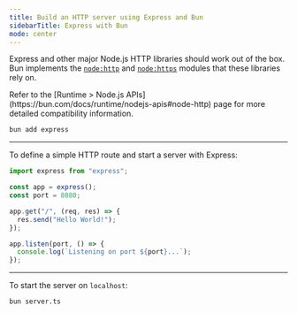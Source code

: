---
title: Build an HTTP server using Express and Bun
sidebarTitle: Express with Bun
mode: center
---

Express and other major Node.js HTTP libraries should work out of the box. Bun implements the [`node:http`](https://nodejs.org/api/http.html) and [`node:https`](https://nodejs.org/api/https.html) modules that these libraries rely on.

<Note>
  Refer to the [Runtime > Node.js APIs](https://bun.com/docs/runtime/nodejs-apis#node-http) page for more detailed
  compatibility information.
</Note>

```sh terminal icon="terminal"
bun add express
```

---

To define a simple HTTP route and start a server with Express:

```ts server.ts icon="/icons/typescript.svg"
import express from "express";

const app = express();
const port = 8080;

app.get("/", (req, res) => {
  res.send("Hello World!");
});

app.listen(port, () => {
  console.log(`Listening on port ${port}...`);
});
```

---

To start the server on `localhost`:

```sh terminal icon="terminal"
bun server.ts
```
